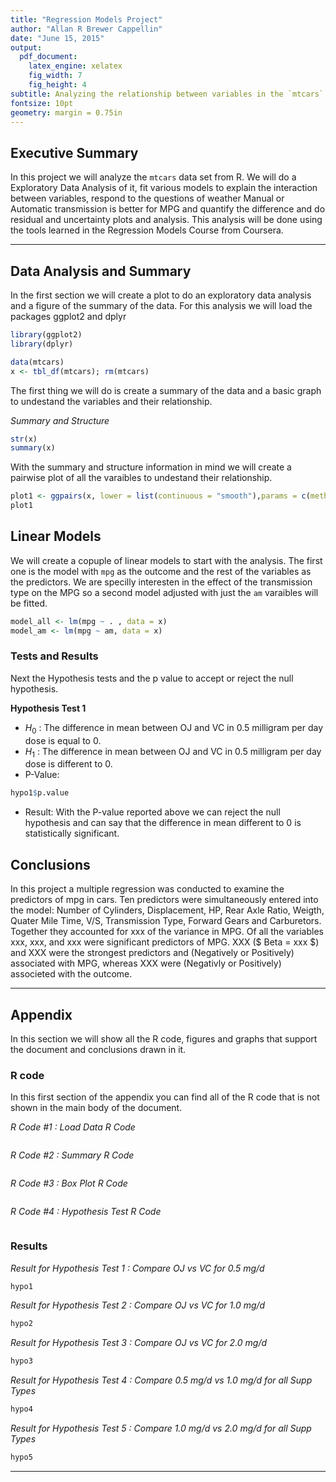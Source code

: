 ```yaml
---
title: "Regression Models Project"
author: "Allan R Brewer Cappellin"
date: "June 15, 2015"
output:
  pdf_document:
    latex_engine: xelatex
    fig_width: 7
    fig_height: 4
subtitle: Analyzing the relationship between variables in the `mtcars` data set from R.
fontsize: 10pt
geometry: margin = 0.75in
---
```


## Executive Summary

In this project we will analyze the `mtcars` data set from R. We will do a Exploratory Data Analysis of it, fit various models to explain the interaction between variables, respond to the questions of weather Manual or Automatic transmission is better for MPG and quantify the difference and do residual and uncertainty plots and analysis. This analysis will be done using the tools learned in the Regression Models Course from Coursera. 

---

## Data Analysis and Summary

In the first section we will create a plot to do an exploratory data analysis and a figure of the summary of the data. For this analysis we will load the packages ggplot2 and dplyr

```r
library(ggplot2)
library(dplyr)
```


```r
data(mtcars)
x <- tbl_df(mtcars); rm(mtcars)
```

The first thing we will do is create a summary of the data and a basic graph to undestand the variables and their relationship.

*Summary and Structure*
```r
str(x)
summary(x)
```

With the summary and structure information in mind we will create a pairwise plot of all the varaibles to undestand their relationship.

```r
plot1 <- ggpairs(x, lower = list(continuous = "smooth"),params = c(method = "loess"))
plot1
```

## Linear Models

We will create a copuple of linear models to start with the analysis. The first one is the model with `mpg` as the outcome and the rest of the variables as the predictors. We are specilly interesten in the effect of the transmission type on the MPG so a second model adjusted with just the `am` varaibles will be fitted.

```r
model_all <- lm(mpg ~ . , data = x)
model_am <- lm(mpg ~ am, data = x)
```
### Tests and Results

Next the Hypothesis tests and the p value to accept or reject the null hypothesis.

**Hypothesis Test 1**

* $H_{0}$ : The difference in mean between OJ and VC in 0.5 milligram per day dose is equal to 0.  
* $H_{1}$ : The difference in mean between OJ and VC in 0.5 milligram per day dose is different to 0.  
* P-Value:

```r
hypo1$p.value
```
* Result: With the P-value reported above we can reject the null hypothesis and can say that the difference in mean different to 0 is statistically significant.

## Conclusions

In this project a multiple regression was conducted to examine the predictors of mpg in cars. Ten predictors were simultaneously entered into the model: Number of Cylinders, Displacement, HP, Rear Axle Ratio, Weigth, Quater Mile Time, V/S, Transmission Type, Forward Gears and Carburetors. Together they accounted for xxx of the variance in MPG. Of all the variables xxx, xxx, and xxx were significant predictors of MPG. XXX ($ Beta = xxx $) and XXX were the strongest predictors and (Negatively or Positively) associated with MPG, whereas XXX were (Negativly or Positively) associeted with the outcome.

\newpage

---

## Appendix

In this section we will show all the R code, figures and graphs that support the document and conclusions drawn in it.

### R code

In this first section of the appendix you can find all of the R code that is not shown in the main body of the document. 

*R Code #1 : Load Data R Code*

```r
```

*R Code #2 : Summary R Code*

```r
```

*R Code #3 : Box Plot R Code*

```r
```

*R Code #4 : Hypothesis Test R Code*

```r
```

### Results

*Result for Hypothesis Test 1 : Compare OJ vs VC for 0.5 mg/d*

```r
hypo1
```

*Result for Hypothesis Test 2 : Compare OJ vs VC for 1.0 mg/d*

```r
hypo2
```

*Result for Hypothesis Test 3 : Compare OJ vs VC for 2.0 mg/d*

```r
hypo3
```

*Result for Hypothesis Test 4 : Compare 0.5 mg/d vs 1.0 mg/d for all Supp Types*

```r
hypo4
```

*Result for Hypothesis Test 5 : Compare 1.0 mg/d vs 2.0 mg/d for all Supp Types*

```r
hypo5
```

---